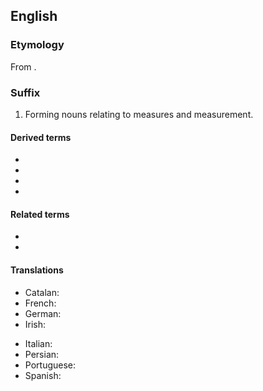 ==English==

===Etymology===
From {{suffix|-meter|y|lang=en}}.

===Suffix===
{{en-suffix}}

# Forming nouns relating to measures and measurement.

====Derived terms====
{{suffixsee|en}}
* {{l|en|geometry}}
* {{l|en|isometry}}
* {{l|en|symmetry}}
* {{l|en|trigonometry}}

====Related terms====
* {{l|en|-meter}}
* {{l|en|-metric}}

====Translations====
{{trans-top|forming nouns relating to measures and measurement}}
* Catalan: {{t|ca|-metria|f}}
* French: {{t+|fr|-métrie|f}}
* German: {{t+|de|-metrie}}
* Irish: {{t|ga|-méadracht|f}}
{{trans-mid}}
* Italian: {{t+|it|-metria|f}}
* Persian: {{t+|fa|سنج|tr=-sanǰ}}
* Portuguese: {{t|pt|-metria|f}}
* Spanish: {{t+|es|-metría|f}}
{{trans-bottom}}